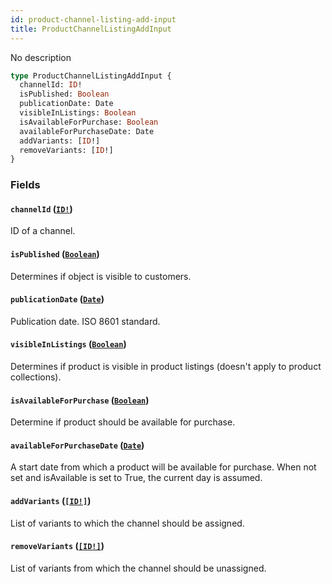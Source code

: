 ```yaml
---
id: product-channel-listing-add-input
title: ProductChannelListingAddInput
---
```


No description

```graphql
type ProductChannelListingAddInput {
  channelId: ID!
  isPublished: Boolean
  publicationDate: Date
  visibleInListings: Boolean
  isAvailableForPurchase: Boolean
  availableForPurchaseDate: Date
  addVariants: [ID!]
  removeVariants: [ID!]
}
```

### Fields

#### `channelId` ([`ID!`](/developer/api-reference/scalars/id.mdx))

ID of a channel.

#### `isPublished` ([`Boolean`](/developer/api-reference/scalars/boolean.mdx))

Determines if object is visible to customers.

#### `publicationDate` ([`Date`](/developer/api-reference/scalars/date.mdx))

Publication date. ISO 8601 standard.

#### `visibleInListings` ([`Boolean`](/developer/api-reference/scalars/boolean.mdx))

Determines if product is visible in product listings (doesn't apply to product collections).

#### `isAvailableForPurchase` ([`Boolean`](/developer/api-reference/scalars/boolean.mdx))

Determine if product should be available for purchase.

#### `availableForPurchaseDate` ([`Date`](/developer/api-reference/scalars/date.mdx))

A start date from which a product will be available for purchase. When not set and isAvailable is set to True, the current day is assumed.

#### `addVariants` ([`[ID!]`](/developer/api-reference/scalars/id.mdx))

List of variants to which the channel should be assigned.

#### `removeVariants` ([`[ID!]`](/developer/api-reference/scalars/id.mdx))

List of variants from which the channel should be unassigned.
